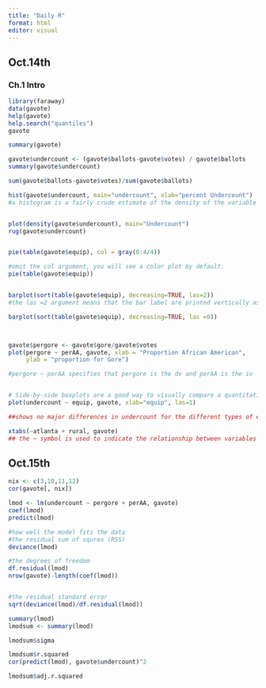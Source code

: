 ---
title: "Daily R"
format: html
editor: visual
---

## Oct.14th

### Ch.1 Intro

```{r}
library(faraway)
data(gavote)
help(gavote)
help.search("quantiles")
gavote

summary(gavote)

gavote$undercount <- (gavote$ballots-gavote$votes) / gavote$ballots
summary(gavote$undercount)

sum(gavote$ballots-gavote$votes)/sum(gavote$ballots)

hist(gavote$undercount, main="undercount", xlab="percent Undercount")
#a histogram is a fairly crude estimate of the density of the variable that is sensitive to the choice of bins.


plot(density(gavote$undercount), main="Undercount")
rug(gavote$undercount)


pie(table(gavote$equip), col = gray(0:4/4))

#omit the col argument, you will see a color plot by default.
pie(table(gavote$equip))


barplot(sort(table(gavote$equip), decreasing=TRUE, las=2))
#the las =2 argument means that the bar label are printed vertically as opposed to horizontally.

barplot(sort(table(gavote$equip), decreasing=TRUE, las =0))



gavote$pergore <- gavote$gore/gavote$votes
plot(pergore ~ perAA, gavote, xlab = "Proportion African American",
     ylab = "proportion for Gore")

#pergore ~ perAA specifies that pergore is the dv and perAA is the iv


# Side-by-side boxplots are a good way to visually compare a quantitative variable across different levels of a qualitative variable.
plot(undercount ~ equip, gavote, xlab="equip", las=1)

##shows no major differences in undercount for the different types of equipment.

xtabs(~atlanta + rural, gavote)
## the ~ symbol is used to indicate the relationship between variables
```

## Oct.15th

```{r}
nix <- c(3,10,11,12)
cor(gavote[, nix])

lmod <- lm(undercount ~ pergore + perAA, gavote)
coef(lmod)
predict(lmod)

#how well the model fits the data 
#the residual sum of squres (RSS) 
deviance(lmod)

#the degrees of freedom
df.residual(lmod)
nrow(gavote)-length(coef(lmod))


#the residual standard error 
sqrt(deviance(lmod)/df.residual(lmod))

summary(lmod)
lmodsum <- summary(lmod)

lmodsum$sigma

lmodsum$r.squared
cor(predict(lmod), gavote$undercount)^2

lmodsum$adj.r.squared
```
